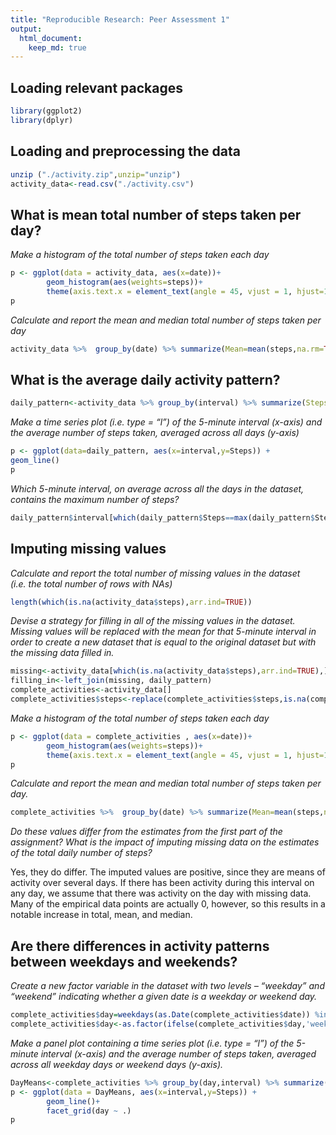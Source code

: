 ```yaml
---
title: "Reproducible Research: Peer Assessment 1"
output: 
  html_document:
    keep_md: true
---
```

## Loading relevant packages
```r
library(ggplot2)
library(dplyr)
```
## Loading and preprocessing the data
```r
unzip ("./activity.zip",unzip="unzip")
activity_data<-read.csv("./activity.csv")
```

## What is mean total number of steps taken per day?
*Make a histogram of the total number of steps taken each day*
```r
p <- ggplot(data = activity_data, aes(x=date))+
        geom_histogram(aes(weights=steps))+
        theme(axis.text.x = element_text(angle = 45, vjust = 1, hjust=1)) 
p
```

*Calculate and report the mean and median total number of steps taken
per day*
```r
activity_data %>%  group_by(date) %>% summarize(Mean=mean(steps,na.rm=TRUE), Median=median(steps,na.rm=TRUE))
```


## What is the average daily activity pattern?
```r
daily_pattern<-activity_data %>% group_by(interval) %>% summarize(Steps=mean(steps,na.rm=TRUE))
``` 

*Make a time series plot (i.e. type = "l") of the 5-minute interval (x-axis)
and the average number of steps taken, averaged across all days (y-axis)*
```r
p <- ggplot(data=daily_pattern, aes(x=interval,y=Steps)) +
geom_line()
p
```

*Which 5-minute interval, on average across all the days in the dataset,
contains the maximum number of steps?*
```r
daily_pattern$interval[which(daily_pattern$Steps==max(daily_pattern$Steps))]
```

## Imputing missing values
*Calculate and report the total number of missing values in the dataset
(i.e. the total number of rows with NAs)*
```r
length(which(is.na(activity_data$steps),arr.ind=TRUE))
```

*Devise a strategy for filling in all of the missing values in the dataset. Missing
values will be replaced with the mean for that 5-minute interval in order to 
create a new dataset that is equal to the original dataset but with the missing 
data filled in.*
```r
missing<-activity_data[which(is.na(activity_data$steps),arr.ind=TRUE),]
filling_in<-left_join(missing, daily_pattern)
complete_activities<-activity_data[]
complete_activities$steps<-replace(complete_activities$steps,is.na(complete_activities$steps),filling_in$Steps[which(filling_in$interval==complete_activities$interval)])
```

*Make a histogram of the total number of steps taken each day *
```r
p <- ggplot(data = complete_activities , aes(x=date))+
        geom_histogram(aes(weights=steps))+
        theme(axis.text.x = element_text(angle = 45, vjust = 1, hjust=1))
p
```

*Calculate and report the mean and median total number of steps taken per day. *
```r
complete_activities %>%  group_by(date) %>% summarize(Mean=mean(steps,na.rm=TRUE), Median=median(steps,na.rm=TRUE))
```

*Do these values differ from the estimates from the first part of the assignment?
What is the impact of imputing missing data on the estimates of the total
daily number of steps?*

Yes, they do differ. The imputed values are positive, since they are means of activity over several days. If there has been activity during this interval on any day, we assume that there was activity on the day with missing data. Many of the empirical data points are actually 0, however, so this results in a notable increase in total, mean, and median.

## Are there differences in activity patterns between weekdays and weekends?

*Create a new factor variable in the dataset with two levels – “weekday”
and “weekend” indicating whether a given date is a weekday or weekend
day.*
```r
complete_activities$day=weekdays(as.Date(complete_activities$date)) %in% c('Sunday','Saturday')
complete_activities$day<-as.factor(ifelse(complete_activities$day,'weekend','weekday'))
```

*Make a panel plot containing a time series plot (i.e. type = "l") of the
5-minute interval (x-axis) and the average number of steps taken, averaged
across all weekday days or weekend days (y-axis). *

```r
DayMeans<-complete_activities %>% group_by(day,interval) %>% summarize(Steps=mean(steps,na.rm=TRUE))
p <- ggplot(data = DayMeans, aes(x=interval,y=Steps)) +
        geom_line()+
        facet_grid(day ~ .)
p

```